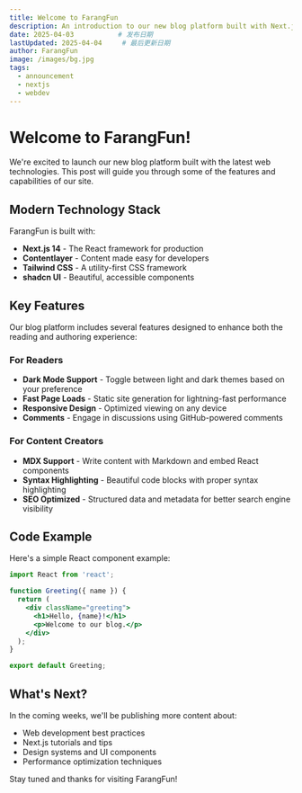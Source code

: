 ```yaml
---
title: Welcome to FarangFun
description: An introduction to our new blog platform built with Next.js, Contentlayer, and shadcn UI.
date: 2025-04-03           # 发布日期
lastUpdated: 2025-04-04     # 最后更新日期
author: FarangFun
image: /images/bg.jpg
tags:
  - announcement
  - nextjs
  - webdev
---
```

# Welcome to FarangFun!

We're excited to launch our new blog platform built with the latest web technologies. This post will guide you through some of the features and capabilities of our site.

## Modern Technology Stack

FarangFun is built with:

- **Next.js 14** - The React framework for production
- **Contentlayer** - Content made easy for developers
- **Tailwind CSS** - A utility-first CSS framework
- **shadcn UI** - Beautiful, accessible components

## Key Features

Our blog platform includes several features designed to enhance both the reading and authoring experience:

### For Readers

- **Dark Mode Support** - Toggle between light and dark themes based on your preference
- **Fast Page Loads** - Static site generation for lightning-fast performance
- **Responsive Design** - Optimized viewing on any device
- **Comments** - Engage in discussions using GitHub-powered comments

### For Content Creators

- **MDX Support** - Write content with Markdown and embed React components
- **Syntax Highlighting** - Beautiful code blocks with proper syntax highlighting
- **SEO Optimized** - Structured data and metadata for better search engine visibility

## Code Example

Here's a simple React component example:

```jsx
import React from 'react';

function Greeting({ name }) {
  return (
    <div className="greeting">
      <h1>Hello, {name}!</h1>
      <p>Welcome to our blog.</p>
    </div>
  );
}

export default Greeting;
```

## What's Next?

In the coming weeks, we'll be publishing more content about:

- Web development best practices
- Next.js tutorials and tips
- Design systems and UI components
- Performance optimization techniques

Stay tuned and thanks for visiting FarangFun!